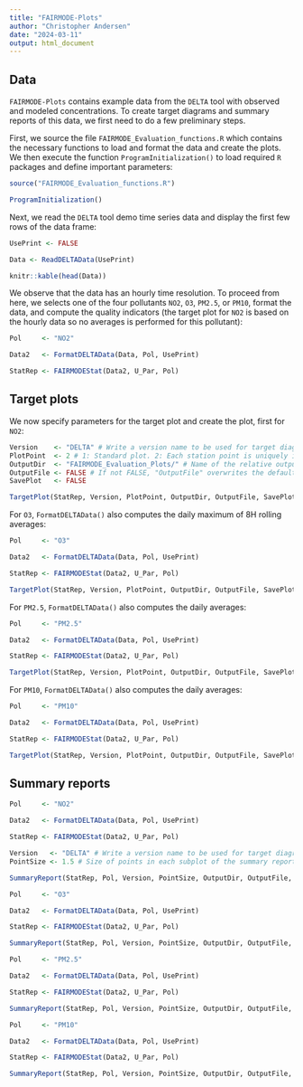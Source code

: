 ```yaml
---
title: "FAIRMODE-Plots"
author: "Christopher Andersen"
date: "2024-03-11"
output: html_document
---
```


## Data

`FAIRMODE-Plots` contains example data from the `DELTA` tool with observed and modeled concentrations. To create target diagrams and summary reports of this data, we first need to do a few preliminary steps.

First, we source the file `FAIRMODE_Evaluation_functions.R` which contains the necessary functions to load and format the data and create the plots.
We then execute the function `ProgramInitialization()` to load required `R` packages and define important parameters: 

```r

source("FAIRMODE_Evaluation_functions.R") 

ProgramInitialization() 

```

Next, we read the `DELTA` tool demo time series data and display the first few rows of the data frame: 

```r

UsePrint <- FALSE 

Data <- ReadDELTAData(UsePrint) 

knitr::kable(head(Data))

```

We observe that the data has an hourly time resolution. To proceed from here, we selects one of the four pollutants `NO2`, `O3`, `PM2.5`, or `PM10`, format the data, and compute the quality indicators (the target plot for `NO2` is based on the hourly data so no averages is performed for this pollutant): 

```r

Pol     <- "NO2" 

Data2   <- FormatDELTAData(Data, Pol, UsePrint) 

StatRep <- FAIRMODEStat(Data2, U_Par, Pol) 

```

## Target plots

We now specify parameters for the target plot and create the plot, first for `NO2`:  

```r

Version    <- "DELTA" # Write a version name to be used for target diagram title
PlotPoint  <- 2 # 1: Standard plot. 2: Each station point is uniquely identifiable (only applicable for fewer than app. 100 stations)
OutputDir  <- "FAIRMODE_Evaluation_Plots/" # Name of the relative output directory of plots to be saved
OutputFile <- FALSE # If not FALSE, "OutputFile" overwrites the default file name. If FALSE, the default file name is used
SavePlot   <- FALSE 

TargetPlot(StatRep, Version, PlotPoint, OutputDir, OutputFile, SavePlot)
```

For `O3`, `FormatDELTAData()` also computes the daily maximum of 8H rolling averages: 

```r

Pol     <- "O3"

Data2   <- FormatDELTAData(Data, Pol, UsePrint) 

StatRep <- FAIRMODEStat(Data2, U_Par, Pol)

TargetPlot(StatRep, Version, PlotPoint, OutputDir, OutputFile, SavePlot)
```

For `PM2.5`, `FormatDELTAData()` also computes the daily averages:  

```r

Pol     <- "PM2.5" 

Data2   <- FormatDELTAData(Data, Pol, UsePrint) 

StatRep <- FAIRMODEStat(Data2, U_Par, Pol)

TargetPlot(StatRep, Version, PlotPoint, OutputDir, OutputFile, SavePlot)
```

For `PM10`, `FormatDELTAData()` also computes the daily averages:  

```r

Pol     <- "PM10" 

Data2   <- FormatDELTAData(Data, Pol, UsePrint) 

StatRep <- FAIRMODEStat(Data2, U_Par, Pol)

TargetPlot(StatRep, Version, PlotPoint, OutputDir, OutputFile, SavePlot)
```

## Summary reports

```r

Pol     <- "NO2" 

Data2   <- FormatDELTAData(Data, Pol, UsePrint) 

StatRep <- FAIRMODEStat(Data2, U_Par, Pol)

Version   <- "DELTA" # Write a version name to be used for target diagram title
PointSize <- 1.5 # Size of points in each subplot of the summary report

SummaryReport(StatRep, Pol, Version, PointSize, OutputDir, OutputFile, SavePlot)

```

```r

Pol     <- "O3" 

Data2   <- FormatDELTAData(Data, Pol, UsePrint) 

StatRep <- FAIRMODEStat(Data2, U_Par, Pol)

SummaryReport(StatRep, Pol, Version, PointSize, OutputDir, OutputFile, SavePlot)

```

```r

Pol     <- "PM2.5"

Data2   <- FormatDELTAData(Data, Pol, UsePrint) 

StatRep <- FAIRMODEStat(Data2, U_Par, Pol)

SummaryReport(StatRep, Pol, Version, PointSize, OutputDir, OutputFile, SavePlot)

```

```r

Pol     <- "PM10" 

Data2   <- FormatDELTAData(Data, Pol, UsePrint) 

StatRep <- FAIRMODEStat(Data2, U_Par, Pol)

SummaryReport(StatRep, Pol, Version, PointSize, OutputDir, OutputFile, SavePlot)

```